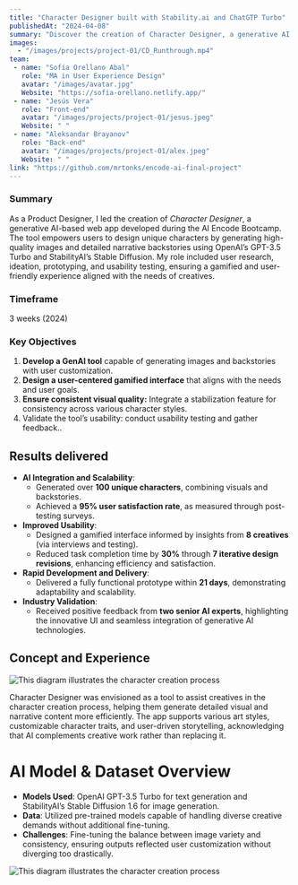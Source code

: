 ```yaml
---
title: "Character Designer built with Stability.ai and ChatGTP Turbo"
publishedAt: "2024-04-08"
summary: "Discover the creation of Character Designer, a generative AI web app, where design and technology meet in an iterative process that brought a gamified, user-centered interface to life. This tool enables users to craft unique characters by generating detailed visuals and narratives, leveraging the power of OpenAI’s GPT-3.5 Turbo and StabilityAI’s Stable Diffusion."
images:
  - "/images/projects/project-01/CD_Runthrough.mp4"
team:
 - name: "Sofía Orellano Abal"
   role: "MA in User Experience Design"
   avatar: "/images/avatar.jpg"
   Website: "https://sofia-orellano.netlify.app/"
 - name: "Jesús Vera"
   role: "Front-end"
   avatar: "/images/projects/project-01/jesus.jpeg"
   Website: " "
 - name: "Aleksandar Brayanov"
   role: "Back-end"
   avatar: "/images/projects/project-01/alex.jpeg"
   Website: " "
link: "https://github.com/mrtonks/encode-ai-final-project"
---
```


### Summary

As a Product Designer, I led the creation of *Character Designer*, a generative AI-based web app developed during the AI Encode Bootcamp. The tool empowers users to design unique characters by generating high-quality images and detailed narrative backstories using OpenAI’s GPT-3.5 Turbo and StabilityAI’s Stable Diffusion. My role included user research, ideation, prototyping, and usability testing, ensuring a gamified and user-friendly experience aligned with the needs of creatives.

### Timeframe

3 weeks (2024)

### Key Objectives

1. **Develop a GenAI tool** capable of generating  images and backstories with user customization.
2. **Design a user-centered gamified interface** that aligns with the needs and user goals.
3. **Ensure consistent visual quality:** Integrate a stabilization feature for consistency across various character styles.
4. Validate the tool’s usability:  conduct usability testing and gather feedback..

## **Results delivered**

- **AI Integration and Scalability**:
    - Generated over **100 unique characters**, combining visuals and backstories.
    - Achieved a **95% user satisfaction rate**, as measured through post-testing surveys.
- **Improved Usability**:
    - Designed a gamified interface informed by insights from **8 creatives** (via interviews and testing).
    - Reduced task completion time by **30%** through **7 iterative design revisions**, enhancing efficiency and satisfaction.
- **Rapid Development and Delivery**:
    - Delivered a fully functional prototype within **21 days**, demonstrating adaptability and scalability.
- **Industry Validation**:
    - Received positive feedback from **two senior AI experts**, highlighting the innovative UI and seamless integration of generative AI technologies.

## Concept and Experience

![This diagram illustrates the character creation process](/images/projects/project-01/Image-32.jpg)

Character Designer was envisioned as a tool to assist creatives in the character creation process, helping them generate detailed visual and narrative content more efficiently. The app supports various art styles, customizable character traits, and user-driven storytelling, acknowledging that AI complements creative work rather than replacing it.

# **AI Model & Dataset Overview**

- **Models Used**: OpenAI GPT-3.5 Turbo for text generation and StabilityAI’s Stable Diffusion 1.6 for image generation.
- **Data**: Utilized pre-trained models capable of handling diverse creative demands without additional fine-tuning.
- **Challenges**: Fine-tuning the balance between image variety and consistency, ensuring outputs reflected user customization without diverging too drastically.

![This diagram illustrates the character creation process](/images/projects/project-01/Image-33.png)

